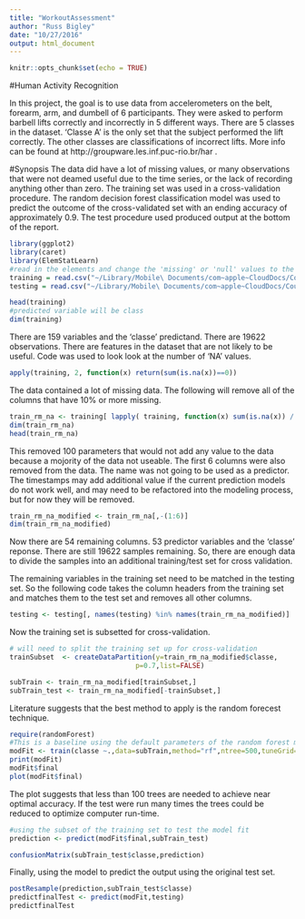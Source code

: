 ```yaml
---
title: "WorkoutAssessment"
author: "Russ Bigley"
date: "10/27/2016"
output: html_document
---
```


```r
knitr::opts_chunk$set(echo = TRUE)
```
#Human Activity Recognition

In this project, the goal is to use data from accelerometers on the belt, forearm, arm, and dumbell of 6 participants. They were asked to perform barbell lifts correctly and incorrectly in 5 different ways.  There are 5 classes in the dataset.  'Classe A' is the only set that the subject performed the lift correctly.  The other classes are classifications of incorrect lifts. More info can be found at http://groupware.les.inf.puc-rio.br/har .

#Synopsis
The data did have a lot of missing values, or many observations that were not deamed useful due to the time series, or the lack of recording anything other than zero.  The training set was used in a cross-validation procedure. The random decision forest classification model was used to predict the outcome of the cross-validated set with an ending accuracy of approximately 0.9.  The test procedure used produced output at the bottom of the report.

```r
library(ggplot2)
library(caret)
library(ElemStatLearn)
#read in the elements and change the 'missing' or 'null' values to the appropriate 'r' value of 'NA'.
training = read.csv("~/Library/Mobile\ Documents/com~apple~CloudDocs/CourseraDataScience/8_MachineLearning/pml-training.csv", na.strings=c("NA","NaN","#DIV/0!", ""))
testing = read.csv("~/Library/Mobile\ Documents/com~apple~CloudDocs/CourseraDataScience/8_MachineLearning/pml-testing.csv", na.strings=c("NA","NaN","#DIV/0!", ""))
```

```r
head(training)
#predicted variable will be class
dim(training)
```

There are 159 variables and the 'classe' predictand.  There are 19622 observations.  There are features in the dataset that are not likely to be useful. Code was used to look look at the number of 'NA' values.

```r
apply(training, 2, function(x) return(sum(is.na(x))==0))
```

The data contained a lot of missing data.  The following will remove all of the columns that have 10% or more missing.

```r
train_rm_na <- training[ lapply( training, function(x) sum(is.na(x)) / length(training[,1]) ) < 0.1 ]
dim(train_rm_na)
head(train_rm_na)
```

This removed 100 parameters that would not add any value to the data because a mojority of the data not useable. The first 6 columns were also removed from the data.  The name was not going to be used as a predictor.  The timestamps may add additional value if the current prediction models do not work well, and may need to be refactored into the modeling process, but for now they will be removed.

```r
train_rm_na_modified <- train_rm_na[,-(1:6)]
dim(train_rm_na_modified)
```

Now there are 54 remaining columns.  53 predictor variables and the 'classe' reponse.  There are still 19622 samples remaining.  So, there are enough data to divide the samples into an additional training/test set for cross validation.

The remaining variables in the training set need to be matched in the testing set.  So the following code takes the column headers from the training set and matches them to the test set and removes all other columns.

```r
testing <- testing[, names(testing) %in% names(train_rm_na_modified)]
```

Now the training set is subsetted for cross-validation.

```r
# will need to split the training set up for cross-validation
trainSubset  <- createDataPartition(y=train_rm_na_modified$classe,
                               p=0.7,list=FALSE)

subTrain <- train_rm_na_modified[trainSubset,]
subTrain_test <- train_rm_na_modified[-trainSubset,]
```

Literature suggests that the best method to apply is the random forecest technique.  

```r
require(randomForest)
#This is a baseline using the default parameters of the random forest method
modFit <- train(classe ~.,data=subTrain,method="rf",ntree=500,tuneGrid=data.frame(.mtry=3))
print(modFit)
modFit$final
plot(modFit$final)
```

The plot suggests that less than 100 trees are needed to achieve near optimal accuracy.  If the test were run many times the trees could be reduced to optimize computer run-time.

```r
#using the subset of the training set to test the model fit 
prediction <- predict(modFit$final,subTrain_test)

confusionMatrix(subTrain_test$classe,prediction)
```

Finally, using the model to predict the output using the original test set.

```r
postResample(prediction,subTrain_test$classe)
predictfinalTest <- predict(modFit,testing)
predictfinalTest
```


